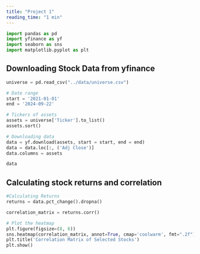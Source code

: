 ```yaml
---
title: "Project 1"
reading_time: "1 min"
---
```


```python
import pandas as pd
import yfinance as yf
import seaborn as sns
import matplotlib.pyplot as plt
```


## Downloading Stock Data from yfinance

```python
universe = pd.read_csv("../data/universe.csv")

# Date range
start = '2021-01-01'
end = '2024-09-22'

# Tickers of assets
assets = universe['Ticker'].to_list()
assets.sort()

# Downloading data
data = yf.download(assets, start = start, end = end)
data = data.loc[:, ('Adj Close')]
data.columns = assets

data
```

## Calculating stock returns and correlation

```python

#Calculating Returns
returns = data.pct_change().dropna()

correlation_matrix = returns.corr()

# Plot the heatmap
plt.figure(figsize=(8, 6))
sns.heatmap(correlation_matrix, annot=True, cmap='coolwarm', fmt=".2f")
plt.title('Correlation Matrix of Selected Stocks')
plt.show()

```
